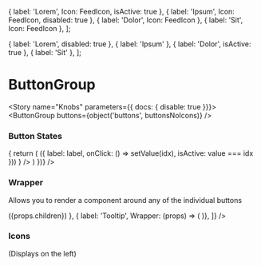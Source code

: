 


  { label: 'Lorem', Icon: FeedIcon, isActive: true },
  { label: 'Ipsum', Icon: FeedIcon, disabled: true },
  { label: 'Dolor', Icon: FeedIcon },
  { label: 'Sit', Icon: FeedIcon },
];

  { label: 'Lorem', disabled: true },
  { label: 'Ipsum' },
  { label: 'Dolor', isActive: true },
  { label: 'Sit' },
];

<Meta title="Components/Interactive/ButtonGroup" decorators={[withKnobs]} component={ButtonGroup} />

# ButtonGroup

<ImportPath component={ButtonGroup} section="interactive" />

<Story name="Knobs" parameters={{ docs: { disable: true }}}>
  <ButtonGroup buttons={object('buttons', buttonsNoIcons)} />
</Story>

<Preview isExpanded>
  <ButtonGroup
    buttons={[
      { label: 'Lorem', disabled: true },
      { label: 'Ipsum' },
      { label: 'Dolor', isActive: true }
    ]} 
  />
</Preview>

<Props of={ButtonGroup} />
<Props of={GroupButton} />

### Button States

<Preview>
  <Story name="States">
    <State
      initialValue={1}
      onChange={console.log}
      render={((value, setValue) => {
        return (
          <ButtonGroup
            buttons={
              ['Lorem', 'Sit', 'Ipsum'].map((label, idx) => ({
                label: label, onClick: () => setValue(idx), isActive: value === idx
              }))
            }
          />
        )
      })}
    />
  </Story>
</Preview>

### Wrapper
Allows you to render a component around any of the individual buttons

<Preview>
  <Story name="Wrapper">
    <ButtonGroup buttons={[
      { label: 'Updatable', Wrapper: (props) => (<Updatable message="42">{props.children}</Updatable>) },
      { label: 'Tooltip',  Wrapper: (props) => (
        <Tooltip trigger={props.children} message="hey" maxWidth={240} />
      )},
    ]} 
    />
  </Story>
</Preview>



### Icons
(Displays on the left)

<Preview>
  <Story name="Icons">
    <ButtonGroup buttons={[
      { label: 'Lorem', Icon: FeedIcon },
      { label: 'Sit', Icon: FeedIcon  },
    ]} />
  </Story>
</Preview>
